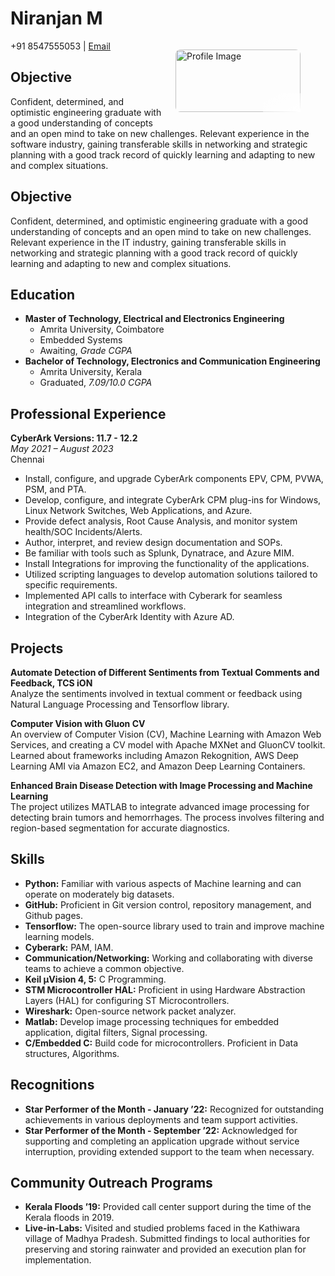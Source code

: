 # Niranjan M

<figure class="image" style="float: right; margin-left: 20px; margin-bottom: 20px; width: 200px; height: 100px; position: relative; overflow: hidden;">
  <img src="image.jpg" alt="Profile Image" style="width: 100%; height: 100%; object-fit: cover; border-radius: 8px;">
  <div class="fade-overlay" style="position: absolute; bottom: 0; right: 0; width: 30%; height: 30%; background: linear-gradient(to bottom right, transparent, white);"></div>
</figure>

+91 8547555053 \| [Email](mailto:mangotriniranjan01@outlook.com)

## Objective

Confident, determined, and optimistic engineering graduate with a good understanding of concepts and an open mind to take on new challenges. Relevant experience in the software industry, gaining transferable skills in networking and strategic planning with a good track record of quickly learning and adapting to new and complex situations.



## Objective

Confident, determined, and optimistic engineering graduate with a good understanding of concepts and an open mind to take on new challenges. Relevant experience in the IT industry, gaining transferable skills in networking and strategic planning with a good track record of quickly learning and adapting to new and complex situations.

## Education

-   **Master of Technology, Electrical and Electronics Engineering**
    -   Amrita University, Coimbatore
    -   Embedded Systems
    -   Awaiting, *Grade CGPA*
-   **Bachelor of Technology, Electronics and Communication Engineering**
    -   Amrita University, Kerala
    -   Graduated, *7.09/10.0 CGPA*

## Professional Experience

**CyberArk Versions: 11.7 - 12.2**\
*May 2021 -- August 2023*\
Chennai

-   Install, configure, and upgrade CyberArk components EPV, CPM, PVWA, PSM, and PTA.
-   Develop, configure, and integrate CyberArk CPM plug-ins for Windows, Linux Network Switches, Web Applications, and Azure.
-   Provide defect analysis, Root Cause Analysis, and monitor system health/SOC Incidents/Alerts.
-   Author, interpret, and review design documentation and SOPs.
-   Be familiar with tools such as Splunk, Dynatrace, and Azure MIM.
-   Install Integrations for improving the functionality of the applications.
-   Utilized scripting languages to develop automation solutions tailored to specific requirements.
-   Implemented API calls to interface with Cyberark for seamless integration and streamlined workflows.
-   Integration of the CyberArk Identity with Azure AD.

## Projects

**Automate Detection of Different Sentiments from Textual Comments and Feedback, TCS iON**\
Analyze the sentiments involved in textual comment or feedback using Natural Language Processing and Tensorflow library.

**Computer Vision with Gluon CV**\
An overview of Computer Vision (CV), Machine Learning with Amazon Web Services, and creating a CV model with Apache MXNet and GluonCV toolkit. Learned about frameworks including Amazon Rekognition, AWS Deep Learning AMI via Amazon EC2, and Amazon Deep Learning Containers.

**Enhanced Brain Disease Detection with Image Processing and Machine Learning**\
The project utilizes MATLAB to integrate advanced image processing for detecting brain tumors and hemorrhages. The process involves filtering and region-based segmentation for accurate diagnostics.

## Skills

-   **Python:** Familiar with various aspects of Machine learning and can operate on moderately big datasets.
-   **GitHub:** Proficient in Git version control, repository management, and Github pages.
-   **Tensorflow:** The open-source library used to train and improve machine learning models.
-   **Cyberark:** PAM, IAM.
-   **Communication/Networking:** Working and collaborating with diverse teams to achieve a common objective.
-   **Keil µVision 4, 5:** C Programming.
-   **STM Microcontroller HAL:** Proficient in using Hardware Abstraction Layers (HAL) for configuring ST Microcontrollers.
-   **Wireshark:** Open-source network packet analyzer.
-   **Matlab:** Develop image processing techniques for embedded application, digital filters, Signal processing.
-   **C/Embedded C:** Build code for microcontrollers. Proficient in Data structures, Algorithms.

## Recognitions

-   **Star Performer of the Month - January '22:** Recognized for outstanding achievements in various deployments and team support activities.
-   **Star Performer of the Month - September '22:** Acknowledged for supporting and completing an application upgrade without service interruption, providing extended support to the team when necessary.

## Community Outreach Programs

-   **Kerala Floods '19:** Provided call center support during the time of the Kerala floods in 2019.
-   **Live-in-Labs:** Visited and studied problems faced in the Kathiwara village of Madhya Pradesh. Submitted findings to local authorities for preserving and storing rainwater and provided an execution plan for implementation.
